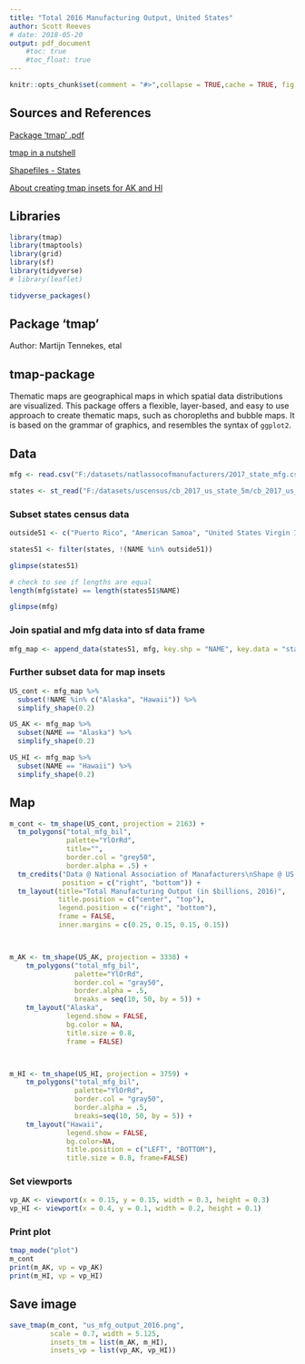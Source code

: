 ```yaml
---
title: "Total 2016 Manufacturing Output, United States"
author: Scott Reeves
# date: 2018-05-20
output: pdf_document
    #toc: true
    #toc_float: true
---
```


```r

knitr::opts_chunk$set(comment = "#>",collapse = TRUE,cache = TRUE, fig.path = "images/",out.width = "100%",fig.align = 'center',fig.width = 10, fig.asp = 1)

```

## Sources and References

[Package ‘tmap’ .pdf](https://cran.r-project.org/web/packages/tmap/tmap.pdf)

[tmap in a nutshell](https://cran.r-project.org/web/packages/tmap/vignettes/tmap-nutshell.html)

[Shapefiles - States](https://www.census.gov/geo/maps-data/data/cbf/cbf_state.html)

[About creating tmap insets for AK and HI](https://github.com/mtennekes/tmap/tree/master/demo/USChoropleth)


## Libraries

```r

library(tmap)
library(tmaptools)
library(grid)
library(sf)
library(tidyverse)
# library(leaflet)

```

```r
tidyverse_packages()
```

## Package 'tmap'

Author: Martijn Tennekes, etal

## tmap-package

Thematic maps are geographical maps in which spatial data distributions are visualized. This package offers a flexible, layer-based, and easy to use approach to create thematic maps, such as choropleths and bubble maps. It is based on the grammar of graphics, and resembles the syntax of `ggplot2`.

## Data

```r
mfg <- read.csv("F:/datasets/natlassocofmanufacturers/2017_state_mfg.csv")

states <- st_read("F:/datasets/uscensus/cb_2017_us_state_5m/cb_2017_us_state_5m.shp")
```

### Subset states census data

```r
outside51 <- c("Puerto Rico", "American Samoa", "United States Virgin Islands", "Guam", "Commonwealth of the Northern Mariana Islands")

states51 <- filter(states, !(NAME %in% outside51))
```

```r
glimpse(states51)
```

```r
# check to see if lengths are equal
length(mfg$state) == length(states51$NAME)
```

```r
glimpse(mfg)
```

### Join spatial and mfg data into sf data frame

```r
mfg_map <- append_data(states51, mfg, key.shp = "NAME", key.data = "state")
```

### Further subset data for map insets

```r
US_cont <- mfg_map %>% 
  subset(!NAME %in% c("Alaska", "Hawaii")) %>% 
  simplify_shape(0.2) 

US_AK <- mfg_map %>% 
  subset(NAME == "Alaska") %>% 
  simplify_shape(0.2)

US_HI <- mfg_map %>% 
  subset(NAME == "Hawaii") %>% 
  simplify_shape(0.2) 

```

## Map 

```r
m_cont <- tm_shape(US_cont, projection = 2163) +
  tm_polygons("total_mfg_bil", 
              palette="YlOrRd",
              title="",
              border.col = "grey50",
              border.alpha = .5) +
  tm_credits("Data @ National Association of Manafacturers\nShape @ US Census Bureau", 
             position = c("right", "bottom")) +
  tm_layout(title="Total Manufacturing Output (in $billions, 2016)",
            title.position = c("center", "top"),
            legend.position = c("right", "bottom"),
            frame = FALSE,
            inner.margins = c(0.25, 0.15, 0.15, 0.15))



m_AK <- tm_shape(US_AK, projection = 3338) +
	tm_polygons("total_mfg_bil", 
	            palette="YlOrRd",
	            border.col = "gray50", 
	            border.alpha = .5, 
	            breaks = seq(10, 50, by = 5)) +
	tm_layout("Alaska", 
	          legend.show = FALSE, 
	          bg.color = NA, 
	          title.size = 0.8, 
	          frame = FALSE)



m_HI <- tm_shape(US_HI, projection = 3759) +
	tm_polygons("total_mfg_bil", 
	            palette="YlOrRd",
	            border.col = "gray50", 
	            border.alpha = .5, 
	            breaks=seq(10, 50, by = 5)) +
	tm_layout("Hawaii", 
	          legend.show = FALSE, 
	          bg.color=NA, 
	          title.position = c("LEFT", "BOTTOM"), 
	          title.size = 0.8, frame=FALSE)

```

### Set viewports

```r
vp_AK <- viewport(x = 0.15, y = 0.15, width = 0.3, height = 0.3)
vp_HI <- viewport(x = 0.4, y = 0.1, width = 0.2, height = 0.1)

```

### Print plot

```r
tmap_mode("plot")
m_cont
print(m_AK, vp = vp_AK)
print(m_HI, vp = vp_HI)
```

## Save image

```r
save_tmap(m_cont, "us_mfg_output_2016.png",
          scale = 0.7, width = 5.125,
          insets_tm = list(m_AK, m_HI),
          insets_vp = list(vp_AK, vp_HI))
```



















